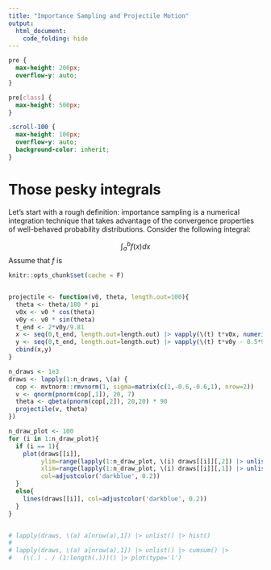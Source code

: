 ```yaml
---
title: "Importance Sampling and Projectile Motion"
output: 
  html_document:
    code_folding: hide
---
```


```css
pre {
  max-height: 200px;
  overflow-y: auto;
}

pre[class] {
  max-height: 500px;
}

.scroll-100 {
  max-height: 100px;
  overflow-y: auto;
  background-color: inherit;
}
```

# Those pesky integrals
Let's start with a rough definition: importance sampling is a numerical integration technique that takes advantage of the convergence properties of well-behaved probability distributions. Consider the following integral:

$$\int_a^b f(x)dx$$
Assume that $f$ is 
```r
knitr::opts_chunk$set(cache = F)


projectile <- function(v0, theta, length.out=100){
  theta <- theta/180 * pi
  v0x <- v0 * cos(theta)
  v0y <- v0 * sin(theta)
  t_end <- 2*v0y/9.81
  x <- seq(0,t_end, length.out=length.out) |> vapply(\(t) t*v0x, numeric(1))
  y <- seq(0,t_end, length.out=length.out) |> vapply(\(t) t*v0y - 0.5*9.81*t^2, numeric(1))
  cbind(x,y)
}

n_draws <- 1e3
draws <- lapply(1:n_draws, \(a) {
  cop <- mvtnorm::rmvnorm(1, sigma=matrix(c(1,-0.6,-0.6,1), nrow=2))
  v <- qnorm(pnorm(cop[,1]), 20, 7)
  theta <- qbeta(pnorm(cop[,2]), 20,20) * 90
  projectile(v, theta)
})

n_draw_plot <- 100
for (i in 1:n_draw_plot){
  if (i == 1){
    plot(draws[[i]], 
         ylim=range(lapply(1:n_draw_plot, \(i) draws[[i]][,2]) |> unlist()),
         xlim=range(lapply(1:n_draw_plot, \(i) draws[[i]][,1]) |> unlist()), type='l',
         col=adjustcolor('darkblue', 0.2))
  }
  else{
    lines(draws[[i]], col=adjustcolor('darkblue', 0.2))
  }
}


# lapply(draws, \(a) a[nrow(a),1]) |> unlist() |> hist()
# 
# lapply(draws, \(a) a[nrow(a),1]) |> unlist() |> cumsum() |> 
#   (\(.) . / (1:length(.)))() |> plot(type='l')

```

